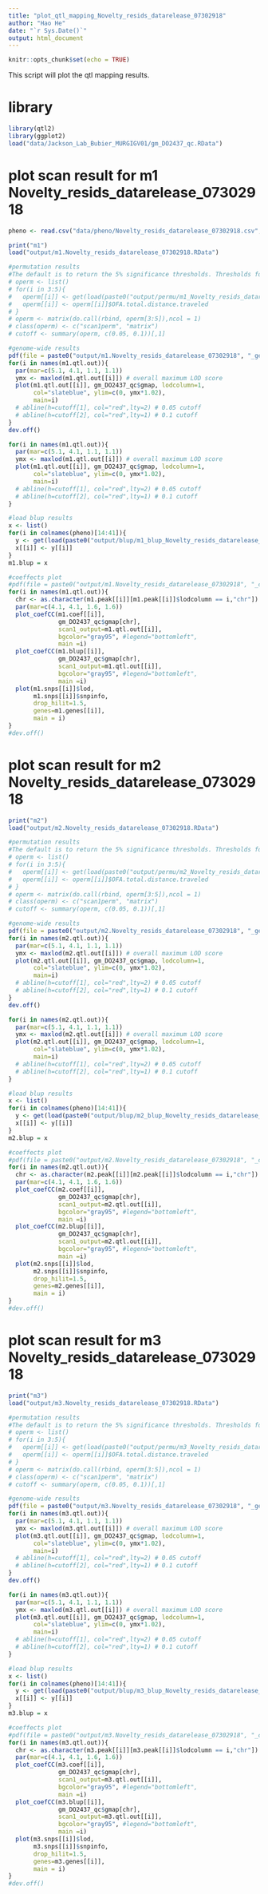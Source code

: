 ```yaml
---
title: "plot_qtl_mapping_Novelty_resids_datarelease_07302918"
author: "Hao He"
date: "`r Sys.Date()`"
output: html_document
---
```


```r
knitr::opts_chunk$set(echo = TRUE)
```

This script will plot the qtl mapping results.

# library
```r
library(qtl2)
library(ggplot2)
load("data/Jackson_Lab_Bubier_MURGIGV01/gm_DO2437_qc.RData")
```

# plot scan result for m1 Novelty_resids_datarelease_07302918
```r
pheno <- read.csv("data/pheno/Novelty_resids_datarelease_07302918.csv", header = TRUE)

print("m1")
load("output/m1.Novelty_resids_datarelease_07302918.RData")

#permutation results
#The default is to return the 5% significance thresholds. Thresholds for other (or for multiple) significance levels can be obtained via the alpha argument.
# operm <- list()
# for(i in 3:5){
#   operm[[i]] <- get(load(paste0("output/permu/m1_Novelty_resids_datarelease_07302918_", colnames(pheno)[14], "_", i, ".RData")))
#   operm[[i]] <- operm[[i]]$OFA.total.distance.traveled
# }
# operm <- matrix(do.call(rbind, operm[3:5]),ncol = 1)
# class(operm) <- c("scan1perm", "matrix")
# cutoff <- summary(operm, c(0.05, 0.1))[,1]

#genome-wide results
pdf(file = paste0("output/m1.Novelty_resids_datarelease_07302918", "_genomescan.pdf"), width = 14)
for(i in names(m1.qtl.out)){
  par(mar=c(5.1, 4.1, 1.1, 1.1))
  ymx <- maxlod(m1.qtl.out[[i]]) # overall maximum LOD score
  plot(m1.qtl.out[[i]], gm_DO2437_qc$gmap, lodcolumn=1,
       col="slateblue", ylim=c(0, ymx*1.02),
       main=i)
  # abline(h=cutoff[1], col="red",lty=2) # 0.05 cutoff
  # abline(h=cutoff[2], col="red",lty=1) # 0.1 cutoff
}
dev.off()

for(i in names(m1.qtl.out)){
  par(mar=c(5.1, 4.1, 1.1, 1.1))
  ymx <- maxlod(m1.qtl.out[[i]]) # overall maximum LOD score
  plot(m1.qtl.out[[i]], gm_DO2437_qc$gmap, lodcolumn=1,
       col="slateblue", ylim=c(0, ymx*1.02),
       main=i)
  # abline(h=cutoff[1], col="red",lty=2) # 0.05 cutoff
  # abline(h=cutoff[2], col="red",lty=1) # 0.1 cutoff
}

#load blup results
x <- list()
for(i in colnames(pheno)[14:41]){
  y <- get(load(paste0("output/blup/m1_blup_Novelty_resids_datarelease_07302918_",i,".RData")))
  x[[i]] <- y[[i]]
}
m1.blup = x

#coeffects plot
#pdf(file = paste0("output/m1.Novelty_resids_datarelease_07302918", "_coeffgeneplot.pdf"), width = 14)
for(i in names(m1.qtl.out)){
  chr <- as.character(m1.peak[[i]][m1.peak[[i]]$lodcolumn == i,"chr"])
  par(mar=c(4.1, 4.1, 1.6, 1.6))
  plot_coefCC(m1.coef[[i]], 
              gm_DO2437_qc$gmap[chr], 
              scan1_output=m1.qtl.out[[i]], 
              bgcolor="gray95", #legend="bottomleft", 
              main =i)
  plot_coefCC(m1.blup[[i]], 
              gm_DO2437_qc$gmap[chr], 
              scan1_output=m1.qtl.out[[i]], 
              bgcolor="gray95", #legend="bottomleft", 
              main =i)
  plot(m1.snps[[i]]$lod, 
       m1.snps[[i]]$snpinfo, 
       drop_hilit=1.5, 
       genes=m1.genes[[i]],
       main = i)
}
#dev.off()
```

# plot scan result for m2 Novelty_resids_datarelease_07302918
```r
print("m2")
load("output/m2.Novelty_resids_datarelease_07302918.RData")

#permutation results
#The default is to return the 5% significance thresholds. Thresholds for other (or for multiple) significance levels can be obtained via the alpha argument.
# operm <- list()
# for(i in 3:5){
#   operm[[i]] <- get(load(paste0("output/permu/m2_Novelty_resids_datarelease_07302918_", colnames(pheno)[14], "_", i, ".RData")))
#   operm[[i]] <- operm[[i]]$OFA.total.distance.traveled
# }
# operm <- matrix(do.call(rbind, operm[3:5]),ncol = 1)
# class(operm) <- c("scan1perm", "matrix")
# cutoff <- summary(operm, c(0.05, 0.1))[,1]

#genome-wide results
pdf(file = paste0("output/m2.Novelty_resids_datarelease_07302918", "_genomescan.pdf"), width = 14)
for(i in names(m2.qtl.out)){
  par(mar=c(5.1, 4.1, 1.1, 1.1))
  ymx <- maxlod(m2.qtl.out[[i]]) # overall maximum LOD score
  plot(m2.qtl.out[[i]], gm_DO2437_qc$gmap, lodcolumn=1,
       col="slateblue", ylim=c(0, ymx*1.02),
       main=i)
  # abline(h=cutoff[1], col="red",lty=2) # 0.05 cutoff
  # abline(h=cutoff[2], col="red",lty=1) # 0.1 cutoff
}
dev.off()

for(i in names(m2.qtl.out)){
  par(mar=c(5.1, 4.1, 1.1, 1.1))
  ymx <- maxlod(m2.qtl.out[[i]]) # overall maximum LOD score
  plot(m2.qtl.out[[i]], gm_DO2437_qc$gmap, lodcolumn=1,
       col="slateblue", ylim=c(0, ymx*1.02),
       main=i)
  # abline(h=cutoff[1], col="red",lty=2) # 0.05 cutoff
  # abline(h=cutoff[2], col="red",lty=1) # 0.1 cutoff
}

#load blup results
x <- list()
for(i in colnames(pheno)[14:41]){
  y <- get(load(paste0("output/blup/m2_blup_Novelty_resids_datarelease_07302918_",i,".RData")))
  x[[i]] <- y[[i]]
}
m2.blup = x

#coeffects plot
#pdf(file = paste0("output/m2.Novelty_resids_datarelease_07302918", "_coeffgeneplot.pdf"), width = 14)
for(i in names(m2.qtl.out)){
  chr <- as.character(m2.peak[[i]][m2.peak[[i]]$lodcolumn == i,"chr"])
  par(mar=c(4.1, 4.1, 1.6, 1.6))
  plot_coefCC(m2.coef[[i]], 
              gm_DO2437_qc$gmap[chr], 
              scan1_output=m2.qtl.out[[i]], 
              bgcolor="gray95", #legend="bottomleft", 
              main =i)
  plot_coefCC(m2.blup[[i]], 
              gm_DO2437_qc$gmap[chr], 
              scan1_output=m2.qtl.out[[i]], 
              bgcolor="gray95", #legend="bottomleft", 
              main =i)
  plot(m2.snps[[i]]$lod, 
       m2.snps[[i]]$snpinfo, 
       drop_hilit=1.5, 
       genes=m2.genes[[i]],
       main = i)
}
#dev.off()
```

# plot scan result for m3 Novelty_resids_datarelease_07302918
```r
print("m3")
load("output/m3.Novelty_resids_datarelease_07302918.RData")

#permutation results
#The default is to return the 5% significance thresholds. Thresholds for other (or for multiple) significance levels can be obtained via the alpha argument.
# operm <- list()
# for(i in 3:5){
#   operm[[i]] <- get(load(paste0("output/permu/m3_Novelty_resids_datarelease_07302918_", colnames(pheno)[14], "_", i, ".RData")))
#   operm[[i]] <- operm[[i]]$OFA.total.distance.traveled
# }
# operm <- matrix(do.call(rbind, operm[3:5]),ncol = 1)
# class(operm) <- c("scan1perm", "matrix")
# cutoff <- summary(operm, c(0.05, 0.1))[,1]

#genome-wide results
pdf(file = paste0("output/m3.Novelty_resids_datarelease_07302918", "_genomescan.pdf"), width = 14)
for(i in names(m3.qtl.out)){
  par(mar=c(5.1, 4.1, 1.1, 1.1))
  ymx <- maxlod(m3.qtl.out[[i]]) # overall maximum LOD score
  plot(m3.qtl.out[[i]], gm_DO2437_qc$gmap, lodcolumn=1,
       col="slateblue", ylim=c(0, ymx*1.02),
       main=i)
  # abline(h=cutoff[1], col="red",lty=2) # 0.05 cutoff
  # abline(h=cutoff[2], col="red",lty=1) # 0.1 cutoff
}
dev.off()

for(i in names(m3.qtl.out)){
  par(mar=c(5.1, 4.1, 1.1, 1.1))
  ymx <- maxlod(m3.qtl.out[[i]]) # overall maximum LOD score
  plot(m3.qtl.out[[i]], gm_DO2437_qc$gmap, lodcolumn=1,
       col="slateblue", ylim=c(0, ymx*1.02),
       main=i)
  # abline(h=cutoff[1], col="red",lty=2) # 0.05 cutoff
  # abline(h=cutoff[2], col="red",lty=1) # 0.1 cutoff
}

#load blup results
x <- list()
for(i in colnames(pheno)[14:41]){
  y <- get(load(paste0("output/blup/m3_blup_Novelty_resids_datarelease_07302918_",i,".RData")))
  x[[i]] <- y[[i]]
}
m3.blup = x

#coeffects plot
#pdf(file = paste0("output/m3.Novelty_resids_datarelease_07302918", "_coeffgeneplot.pdf"), width = 14)
for(i in names(m3.qtl.out)){
  chr <- as.character(m3.peak[[i]][m3.peak[[i]]$lodcolumn == i,"chr"])
  par(mar=c(4.1, 4.1, 1.6, 1.6))
  plot_coefCC(m3.coef[[i]], 
              gm_DO2437_qc$gmap[chr], 
              scan1_output=m3.qtl.out[[i]], 
              bgcolor="gray95", #legend="bottomleft", 
              main =i)
  plot_coefCC(m3.blup[[i]], 
              gm_DO2437_qc$gmap[chr], 
              scan1_output=m3.qtl.out[[i]], 
              bgcolor="gray95", #legend="bottomleft", 
              main =i)
  plot(m3.snps[[i]]$lod, 
       m3.snps[[i]]$snpinfo, 
       drop_hilit=1.5, 
       genes=m3.genes[[i]],
       main = i)
}
#dev.off()
```
